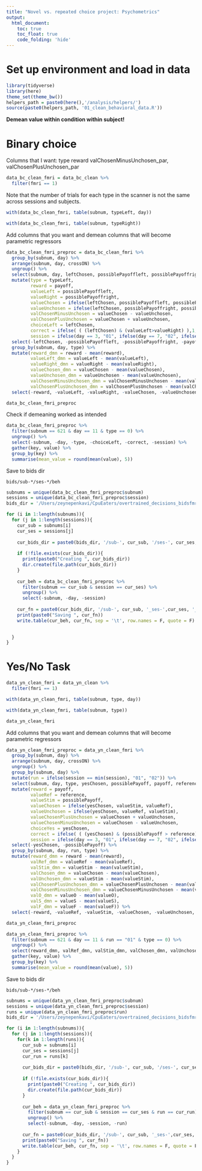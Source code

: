 ```yaml
---
title: "Novel vs. repeated choice project: Psychometrics"
output: 
  html_document:
    toc: true
    toc_float: true
    code_folding: 'hide'
---
```


# Set up environment and load in data

```r
library(tidyverse)
library(here)
theme_set(theme_bw())
helpers_path = paste0(here(),'/analysis/helpers/')
source(paste0(helpers_path, '01_clean_behavioral_data.R'))

```

**Demean value within condition within subject!**

# Binary choice

Columns that I want:
type
reward
valChosenMinusUnchosen_par, valChosenPlusUnchosen_par

```r
data_bc_clean_fmri = data_bc_clean %>%
  filter(fmri == 1)
```

Note that the number of trials for each type in the scanner is not the same across sessions and subjects.

```r
with(data_bc_clean_fmri, table(subnum, typeLeft, day))
```

```r
with(data_bc_clean_fmri, table(subnum, typeRight))
```

Add columns that you want and demean columns that will become parametric regressors

```r
data_bc_clean_fmri_preproc = data_bc_clean_fmri %>%
  group_by(subnum, day) %>%
  arrange(subnum, day, crossON) %>%
  ungroup() %>%
  select(subnum, day, leftChosen, possiblePayoffleft, possiblePayoffright, payoff, typeLeft) %>%
  mutate(type = typeLeft,
         reward = payoff,
         valueLeft = possiblePayoffleft,
         valueRight = possiblePayoffright, 
         valueChosen = ifelse(leftChosen, possiblePayoffleft, possiblePayoffright), 
         valueUnchosen = ifelse(leftChosen, possiblePayoffright, possiblePayoffleft),
         valChosenMinusUnchosen = valueChosen - valueUnchosen, 
         valChosenPlusUnchosen = valueChosen + valueUnchosen,
         choiceLeft = leftChosen,
         correct = ifelse( ( (leftChosen) & (valueLeft>valueRight) ),1, ifelse(  ( (leftChosen==0) & (valueLeft<valueRight) ),1, 0  )),
         session = ifelse(day == 3, "01", ifelse(day == 7, "02", ifelse(day == 11, "03", NA)))) %>%
  select(-leftChosen, -possiblePayoffleft, -possiblePayoffright, -payoff, -typeLeft) %>%
  group_by(subnum, day, type) %>%
  mutate(reward_dmn = reward - mean(reward),
         valueLeft_dmn = valueLeft - mean(valueLeft),
         valueRight_dmn = valueRight - mean(valueRight),
         valueChosen_dmn = valueChosen - mean(valueChosen),
         valueUnchosen_dmn = valueUnchosen - mean(valueUnchosen),
         valChosenMinusUnchosen_dmn = valChosenMinusUnchosen - mean(valChosenMinusUnchosen),
         valChosenPlusUnchosen_dmn = valChosenPlusUnchosen - mean(valChosenPlusUnchosen)) %>%
  select(-reward, -valueLeft, -valueRight, -valueChosen, -valueUnchosen, -valChosenMinusUnchosen, -valChosenPlusUnchosen) 

data_bc_clean_fmri_preproc
```
Check if demeaning worked as intended

```r
data_bc_clean_fmri_preproc %>%
  filter(subnum == 621 & day == 11 & type == 0) %>%
  ungroup() %>%
  select(-subnum, -day, -type, -choiceLeft, -correct, -session) %>%
  gather(key, value) %>%
  group_by(key) %>%
  summarise(mean_value = round(mean(value), 5))
```

Save to bids dir

`bids/sub-*/ses-*/beh`

```r
subnums = unique(data_bc_clean_fmri_preproc$subnum)
sessions = unique(data_bc_clean_fmri_preproc$session)
bids_dir = '/Users/zeynepenkavi/CpuEaters/overtrained_decisions_bidsfmri'

for (i in 1:length(subnums)){
  for (j in 1:length(sessions)){
    cur_sub = subnums[i]
    cur_ses = sessions[j]
    
    cur_bids_dir = paste0(bids_dir, '/sub-', cur_sub, '/ses-', cur_ses, '/beh')
    
    if (!file.exists(cur_bids_dir)){
      print(paste0("Creating ", cur_bids_dir))
      dir.create(file.path(cur_bids_dir))
    }
    
    cur_beh = data_bc_clean_fmri_preproc %>%
      filter(subnum == cur_sub & session == cur_ses) %>%
      ungroup() %>%
      select(-subnum, -day, -session)
    
    cur_fn = paste0(cur_bids_dir, '/sub-', cur_sub, '_ses-',cur_ses, '_task-binaryChoice_run-03_beh.tsv')
    print(paste0("Saving ", cur_fn))
    write.table(cur_beh, cur_fn, sep = '\t', row.names = F, quote = F)

    
  }
}
```

# Yes/No Task

```r
data_yn_clean_fmri = data_yn_clean %>%
  filter(fmri == 1)
```


```r
with(data_yn_clean_fmri, table(subnum, type, day))
```

```r
with(data_yn_clean_fmri, table(subnum, type))
```
```r
data_yn_clean_fmri
```


Add columns that you want and demean columns that will become parametric regressors

```r
data_yn_clean_fmri_preproc = data_yn_clean_fmri %>%
  group_by(subnum, day) %>%
  arrange(subnum, day, crossON) %>%
  ungroup() %>%
  group_by(subnum, day) %>%
  mutate(run = ifelse(session == min(session), "01", "02")) %>%
  select(subnum, day, type, yesChosen, possiblePayoff, payoff, reference, run, valueO, valueS, valueF) %>%
  mutate(reward = payoff,
         valueRef = reference,
         valueStim = possiblePayoff,
         valueChosen = ifelse(yesChosen, valueStim, valueRef),
         valueUnchosen = ifelse(yesChosen, valueRef, valueStim),
         valueChosenPlusUnchosen = valueChosen + valueUnchosen,
         valueChosenMinusUnchosen = valueChosen - valueUnchosen,
         choiceYes = yesChosen,
         correct = ifelse( ( (yesChosen) & (possiblePayoff > reference) ), 1, ifelse(  ( (yesChosen==0) & (possiblePayoff < reference) ),1, 0)),
         session = ifelse(day == 3, "01", ifelse(day == 7, "02", ifelse(day == 11, "03", NA)))) %>%
  select(-yesChosen, -possiblePayoff) %>%
  group_by(subnum, day, run, type) %>%
  mutate(reward_dmn = reward - mean(reward),
         valRef_dmn = valueRef - mean(valueRef),
         valStim_dmn = valueStim - mean(valueStim),
         valChosen_dmn = valueChosen - mean(valueChosen),
         valUnchosen_dmn = valueStim - mean(valueStim),
         valChosenPlusUnchosen_dmn = valueChosenPlusUnchosen - mean(valueChosenPlusUnchosen),
         valChosenMinusUnchosen_dmn = valueChosenMinusUnchosen - mean(valueChosenMinusUnchosen),
         valO_dmn = valueO - mean(valueO),
         valS_dmn = valueS - mean(valueS),
         valF_dmn = valueF - mean(valueF)) %>%
  select(-reward, -valueRef, -valueStim, -valueChosen, -valueUnchosen, -valueChosenPlusUnchosen, -valueChosenMinusUnchosen, -valueO, -valueS, -valueF) 

data_yn_clean_fmri_preproc
```

```r
data_yn_clean_fmri_preproc %>%
  filter(subnum == 621 & day == 11 & run == "01" & type == 0) %>%
  ungroup() %>%
  select(reward_dmn, valRef_dmn, valStim_dmn, valChosen_dmn, valUnchosen_dmn, valChosenPlusUnchosen_dmn, valChosenMinusUnchosen_dmn, valO_dmn, valS_dmn, valF_dmn) %>%
  gather(key, value) %>%
  group_by(key) %>%
  summarise(mean_value = round(mean(value), 5))
```

Save to bids dir

`bids/sub-*/ses-*/beh`

```r
subnums = unique(data_yn_clean_fmri_preproc$subnum)
sessions = unique(data_yn_clean_fmri_preproc$session)
runs = unique(data_yn_clean_fmri_preproc$run)
bids_dir = '/Users/zeynepenkavi/CpuEaters/overtrained_decisions_bidsfmri'

for (i in 1:length(subnums)){
  for (j in 1:length(sessions)){
    for(k in 1:length(runs)){
      cur_sub = subnums[i]
      cur_ses = sessions[j]
      cur_run = runs[k]
      
      cur_bids_dir = paste0(bids_dir, '/sub-', cur_sub, '/ses-', cur_ses, '/beh')
      
      if (!file.exists(cur_bids_dir)){
        print(paste0("Creating ", cur_bids_dir))
        dir.create(file.path(cur_bids_dir))
      }
      
      cur_beh = data_yn_clean_fmri_preproc %>%
        filter(subnum == cur_sub & session == cur_ses & run == cur_run) %>%
        ungroup() %>%
        select(-subnum, -day, -session, -run)
      
      cur_fn = paste0(cur_bids_dir, '/sub-', cur_sub, '_ses-',cur_ses, '_task-yesNo_run-', cur_run,'_beh.tsv')
      print(paste0("Saving ", cur_fn))
      write.table(cur_beh, cur_fn, sep = '\t', row.names = F, quote = F)  
    }
  }
}
```
